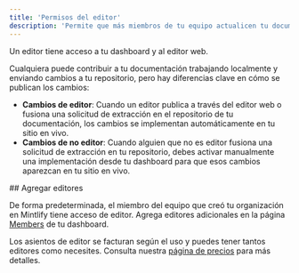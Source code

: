 ```yaml
---
title: 'Permisos del editor'
description: 'Permite que más miembros de tu equipo actualicen tu documentación'
---
```


Un editor tiene acceso a tu dashboard y al editor web.

Cualquiera puede contribuir a tu documentación trabajando localmente y enviando cambios a tu repositorio, pero hay diferencias clave en cómo se publican los cambios:

* **Cambios de editor**: Cuando un editor publica a través del editor web o fusiona una solicitud de extracción en el repositorio de tu documentación, los cambios se implementan automáticamente en tu sitio en vivo.
* **Cambios de no editor**: Cuando alguien que no es editor fusiona una solicitud de extracción en tu repositorio, debes activar manualmente una implementación desde tu dashboard para que esos cambios aparezcan en tu sitio en vivo.



<div id="add-editors">
  ## Agregar editores
</div>

De forma predeterminada, el miembro del equipo que creó tu organización en Mintlify tiene acceso de editor. Agrega editores adicionales en la página [Members](https://dashboard.mintlify.com/settings/organization/members) de tu dashboard.

Los asientos de editor se facturan según el uso y puedes tener tantos editores como necesites. Consulta nuestra [página de precios](https://mintlify.com/pricing) para más detalles.
